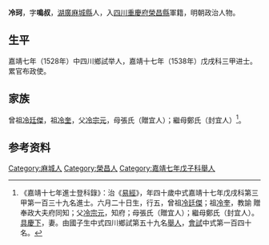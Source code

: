 {{明清人物信息框
| 姓名 = 冷珂
| 原名 =
| 圖片名稱= 
| 圖片大小 =
| 圖片說明 = 
| 最高職務 =
| 國家 = 大明 
| 爵位 =
| 籍貫 = [[湖廣|湖廣]][[麻城縣|麻城縣]]人<br>[[四川|四川]][[重慶府|重慶府]][[榮昌縣|榮昌縣]]軍籍
| 族裔 = 
| 字號 = 
| 諡號 =
| 出生日期 = 六月二十日
| 出生地點 =
| 逝世日期 = 卒年不詳
| 逝世地點 =
| 墓葬 =
| 配偶 = 
| 親屬 = 
| 出身 =
* 嘉靖十七年戊戌科同進士出身
| 經歷 =
| 著作 = 
}}
'''冷珂'''{{BD|1499年||？年||}}，字'''鳴叔'''，[[湖廣|湖廣]][[麻城縣|麻城縣]]人，入[[四川|四川]][[重慶府|重慶府]][[榮昌縣|榮昌縣]]軍籍，明朝政治人物。

==生平==
嘉靖七年（1528年）中四川鄉試举人，嘉靖十七年（1538年）戊戌科三甲进士。累官布政使。

==家族==
曾祖[[冷廷傑|冷廷傑]]，祖[[冷奎|冷奎]]，父[[冷宗元|冷宗元]]，母張氏（贈宜人）；繼母鄭氏（封宜人）<ref>《嘉靖十七年進士登科錄》：治《[[易經|易經]]》，年四十歲中式嘉靖十七年戊戌科第三甲第一百三十九名進士。六月二十日生，行五，曾祖[[冷廷傑|冷廷傑]]；祖[[冷奎|冷奎]]，教諭 贈奉政大夫府同知；父[[冷宗元|冷宗元]]，知府；母張氏（贈宜人）；繼母鄭氏（封宜人）。[[具慶下|具慶下]]，妻。由國子生中式四川鄉試第五十九名[[舉人|舉人]]，[[會試|會試]]中式第一百四十名。</ref>。

== 参考资料 ==
{{reflist}}

{{嘉靖十七年戊戌科殿试金榜}}

{{Authority control}}
{{DEFAULTSORT:Leng冷}}
[[Category:麻城人|Category:麻城人]]
[[Category:榮昌人|Category:榮昌人]]
[[Category:嘉靖七年戊子科舉人|Category:嘉靖七年戊子科舉人]]
